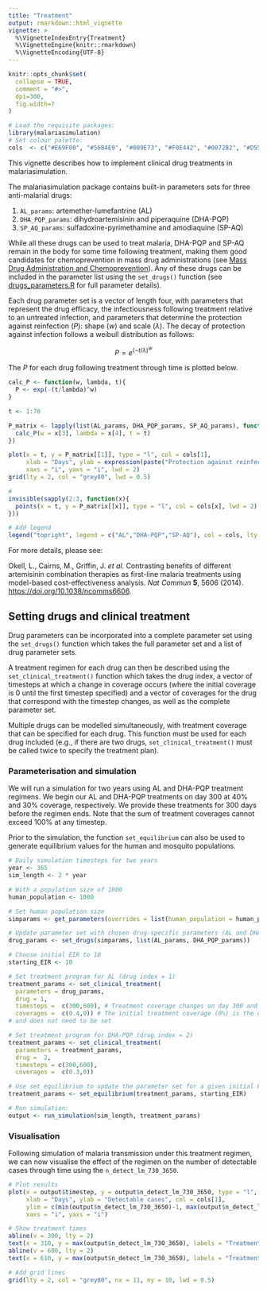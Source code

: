```yaml
---
title: "Treatment"
output: rmarkdown::html_vignette
vignette: >
  %\VignetteIndexEntry{Treatment}
  %\VignetteEngine{knitr::rmarkdown}
  %\VignetteEncoding{UTF-8}
---
```


```r
knitr::opts_chunk$set(
  collapse = TRUE,
  comment = "#>",
  dpi=300,
  fig.width=7
)
```

```r
# Load the requisite packages:
library(malariasimulation)
# Set colour palette:
cols  <- c("#E69F00", "#56B4E9", "#009E73", "#F0E442", "#0072B2", "#D55E00", "#CC79A7")
```

This vignette describes how to implement clinical drug treatments in malariasimulation.

The malariasimulation package contains built-in parameters sets for three anti-malarial drugs:

1.  `AL_params`: artemether-lumefantrine (AL)
2.  `DHA_PQP_params`: dihydroartemisinin and piperaquine (DHA-PQP)
3.  `SP_AQ_params`: sulfadoxine-pyrimethamine and amodiaquine (SP-AQ)

While all these drugs can be used to treat malaria, DHA-PQP and SP-AQ remain in the body for some time following treatment, making them good candidates for chemoprevention in mass drug administrations (see [Mass Drug Administration and Chemoprevention](https://mrc-ide.github.io/malariasimulation/articles/MDA.html)). Any of these drugs can be included in the parameter list using the `set_drugs()` function (see [drugs_parameters.R](https://github.com/mrc-ide/malariasimulation/blob/master/R/drug_parameters.R) for full parameter details).

Each drug parameter set is a vector of length four, with parameters that represent the drug efficacy, the infectiousness following treatment relative to an untreated infection, and parameters that determine the protection against reinfection ($P$): shape ($w$) and scale ($\lambda$). The decay of protection against infection follows a weibull distribution as follows:

$$P = e^{{(-t/\lambda)}^w}$$

The $P$ for each drug following treatment through time is plotted below.

```r
calc_P <- function(w, lambda, t){
  P <- exp(-(t/lambda)^w)
}

t <- 1:70

P_matrix <- lapply(list(AL_params, DHA_PQP_params, SP_AQ_params), function(x){
  calc_P(w = x[3], lambda = x[4], t = t)
})

plot(x = t, y = P_matrix[[1]], type = "l", col = cols[1],
     xlab = "Days", ylab = expression(paste("Protection against reinfection (",italic(P),")")),
     xaxs = "i", yaxs = "i", lwd = 2)
grid(lty = 2, col = "grey80", lwd = 0.5)

# 
invisible(sapply(2:3, function(x){
  points(x = t, y = P_matrix[[x]], type = "l", col = cols[x], lwd = 2)
}))

# Add legend
legend("topright", legend = c("AL","DHA-PQP","SP-AQ"), col = cols, lty = 1, lwd = 2, cex = 0.8)
```

For more details, please see:

Okell, L., Cairns, M., Griffin, J. *et al.* Contrasting benefits of different artemisinin combination therapies as first-line malaria treatments using model-based cost-effectiveness analysis. *Nat Commun* **5**, 5606 (2014). <https://doi.org/10.1038/ncomms6606>.

## Setting drugs and clinical treatment

Drug parameters can be incorporated into a complete parameter set using the `set_drugs()` function which takes the full parameter set and a list of drug parameter sets.

A treatment regimen for each drug can then be described using the `set_clinical_treatment()` function which takes the drug index, a vector of timesteps at which a change in coverage occurs (where the initial coverage is 0 until the first timestep specified) and a vector of coverages for the drug that correspond with the timestep changes, as well as the complete parameter set.

Multiple drugs can be modelled simultaneously, with treatment coverage that can be specified for each drug. This function must be used for each drug included (e.g., if there are two drugs, `set_clinical_treatment()` must be called twice to specify the treatment plan).

### Parameterisation and simulation

We will run a simulation for two years using AL and DHA-PQP treatment regimens. We begin our AL and DHA-PQP treatments on day 300 at 40% and 30% coverage, respectively. We provide these treatments for 300 days before the regimen ends. Note that the sum of treatment coverages cannot exceed 100% at any timestep.

Prior to the simulation, the function `set_equilibrium` can also be used to generate equilibrium values for the human and mosquito populations.

```r
# Daily simulation timesteps for two years
year <- 365
sim_length <- 2 * year

# With a population size of 1000
human_population <- 1000

# Set human population size
simparams <- get_parameters(overrides = list(human_population = human_population))

# Update parameter set with chosen drug-specific parameters (AL and DHA/PQP)
drug_params <- set_drugs(simparams, list(AL_params, DHA_PQP_params))

# Choose initial EIR to 10
starting_EIR <- 10 

# Set treatment program for AL (drug index = 1)
treatment_params <- set_clinical_treatment(
  parameters = drug_params,
  drug = 1,
  timesteps =  c(300,600), # Treatment coverage changes on day 300 and day 600
  coverages =  c(0.4,0)) # The initial treatment coverage (0%) is the default 
# and does not need to be set

# Set treatment program for DHA-PQP (drug index = 2)
treatment_params <- set_clinical_treatment(
  parameters = treatment_params,
  drug =  2,
  timesteps = c(300,600),
  coverages =  c(0.3,0)) 

# Use set_equilibrium to update the parameter set for a given initial EIR
treatment_params <- set_equilibrium(treatment_params, starting_EIR)

# Run simulation:
output <- run_simulation(sim_length, treatment_params)

```

### Visualisation

Following simulation of malaria transmission under this treatment regimen, we can now visualise the effect of the regimen on the number of detectable cases through time using the `n_detect_lm_730_3650`.

```r
# Plot results
plot(x = output$timestep, y = output$n_detect_lm_730_3650, type = "l",
     xlab = "Days", ylab = "Detectable cases", col = cols[1],
     ylim = c(min(output$n_detect_lm_730_3650)-1, max(output$n_detect_lm_730_3650)+7),
     xaxs = "i", yaxs = "i")

# Show treatment times
abline(v = 300, lty = 2)
text(x = 310, y = max(output$n_detect_lm_730_3650), labels = "Treatment\nbegins", adj = 0, cex = 0.8)
abline(v = 600, lty = 2)
text(x = 610, y = max(output$n_detect_lm_730_3650), labels = "Treatment\nends", adj = 0, cex = 0.8)

# Add grid lines
grid(lty = 2, col = "grey80", nx = 11, ny = 10, lwd = 0.5)
```
